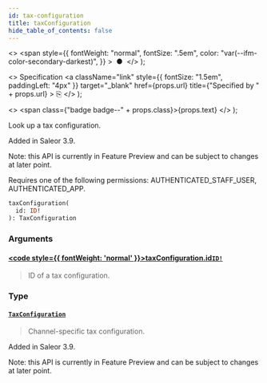 ```yaml
---
id: tax-configuration
title: taxConfiguration
hide_table_of_contents: false
---
```


  <>
    <span
      style={{
        fontWeight: "normal",
        fontSize: ".5em",
        color: "var(--ifm-color-secondary-darkest)",
      }}
    >
      &nbsp;●&nbsp;
    </span>
  </>
);

  <>
    Specification
    <a
      className="link"
      style={{ fontSize: "1.5em", paddingLeft: "4px" }}
      target="\_blank"
      href={props.url}
      title={"Specified by " + props.url}
    >
      ⎘
    </a>
  </>
);

  <>
    <span class={"badge badge--" + props.class}>{props.text}</span>
  </>
);

Look up a tax configuration.

Added in Saleor 3.9.

Note: this API is currently in Feature Preview and can be subject to changes at later point.

Requires one of the following permissions: AUTHENTICATED_STAFF_USER, AUTHENTICATED_APP.

```graphql
taxConfiguration(
  id: ID!
): TaxConfiguration
```

### Arguments

#### [<code style={{ fontWeight: 'normal' }}>taxConfiguration.<b>id</b></code>](#)<Bullet />[`ID!`](../../../developer/api-reference/scalars/id) <Badge class="secondary" text="non-null"/> <Badge class="secondary" text="scalar"/>

> ID of a tax configuration.

### Type

#### [`TaxConfiguration`](../../../developer/api-reference/objects/tax-configuration) <Badge class="secondary" text="object"/>

> Channel-specific tax configuration.

Added in Saleor 3.9.

Note: this API is currently in Feature Preview and can be subject to changes at later point.

>
